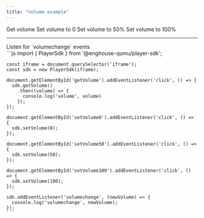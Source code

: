 ```yaml
---
title: "Volume example"
---
```



<Playground url={IFRAME_URL}>
  <div slot="actions" className="actions">
    <div className="playground-actions-container">
      <PlaygroundButton type="get" command="getVolume">Get volume</PlaygroundButton>
      <PlaygroundButton type="set" command="setVolume" value={0}>Set volume to 0</PlaygroundButton>
      <PlaygroundButton type="set" command="setVolume" value={50}>Set volume to 50%</PlaygroundButton>
      <PlaygroundButton type="set" command="setVolume" value={100}>Set volume to 100%</PlaygroundButton>
    </div>
    <hr/>
    <PlaygroundCheckbox id="addEventListener" checked={true} event="volumechange">Listen for `volumechange` events</PlaygroundCheckbox>
  </div>
  <div slot="code">
    ```js
    import { PlayerSdk } from '@enghouse-qumu/player-sdk';

    const iframe = document.querySelector('iframe');
    const sdk = new PlayerSdk(iframe);

    document.getElementById('getVolume').addEventListener('click', () => {
      sdk.getVolume()
        .then((volume) => {
          console.log('volume', volume)
        });
    });

    document.getElementById('setVolume0').addEventListener('click', () => {
      sdk.setVolume(0);
    });

    document.getElementById('setVolume50').addEventListener('click', () => {
      sdk.setVolume(50);
    });

    document.getElementById('setVolume100').addEventListener('click', () => {
      sdk.setVolume(100);
    });

    sdk.addEventListener('volumechange', (newVolume) => {
      console.log('volumechange', newVolume);
    });
    ```
  </div>
</Playground>
